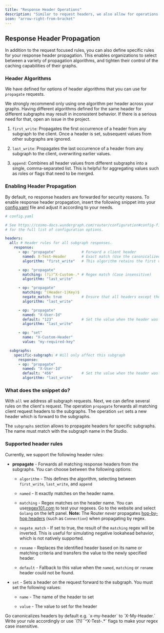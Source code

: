 ```yaml
---
title: "Response Header Operations"
description: "Similar to request headers, we also allow for operations to be run on the headers of the router responses"
icon: "arrow-right-from-bracket"
---
```


## Response Header Propagation

In addition to the request focused rules, you can also define specific rules for your response header propagation. This enables organizations to select between a variety of propagation algorithms, and tighten their control of the caching capabilities of their graphs.

### Header Algorithms

We have defined for options of header algorithms that you can use for `propagate` requests.

<Warning>
  We strongly recommend only using one algorithm per header across your graphs. Having different algorithms defined for the same header for different subgraphs may result in inconsistent behavior. If there is a serious need for that, open an issue in the project.
</Warning>

1. `first_write`: Propagates the first occurrence of a header from any subgraph to the client. Once a header is set, subsequent values from other subgraphs are ignored.

2. `last_write`: Propagates the last occurrence of a header from any subgraph to the client, overwriting earlier values.

3. `append`: Combines all header values from different subgraphs into a single, comma-separated list. This is helpful for aggregating values such as roles or flags that need to be merged.

### Enabling Header Propagation

By default, no response headers are forwarded for security reasons. To enable response header propagation, insert the following snippet into your [config.yaml](/router/configuration#config-file) file and adjust it according to your needs.

```yaml
# config.yaml

# See https://cosmo-docs.wundergraph.com/router/configuration#config-file
# for the full list of configuration options.

headers:
  all: # Header rules for all subgraph responses.
    response:
      - op: "propagate"            # Forward a client header
        named: X-Test-Header       # Exact match (Use the canonicalized version)
        algorithm: "first_write"   # This algorithm retains the first value encountered

      - op: "propagate"
        matching: (?i)^X-Custom-.* # Regex match (Case insensitive)
        algorithm: "last_write"

      - op: "propagate"
        matching: ^(Header-1|Key)$
        negate_match: true         # Ensure that all headers except the Header-1 and Key are propagated
        algorithm: "last_write"

      - op: "propagate"
        named: "X-User-Id"
        default: "123"             # Set the value when the header was not set
        algorithm: "last_write"

      - op: "set"
        name: "X-Custom-Header"
        value: "my-required-key"

  subgraphs:
    specific-subgraph: # Will only affect this subgraph
      response:
      - op: "propagate"
        named: "X-User-Id"
        default: "456"             # Set the value when the header was not set
        algorithm: "last_write"
```

### What does the snippet do?

With `all` we address all subgraph requests. Next, we can define several rules on the client's request. The operation `propagate` forwards all matching client request headers to the subgraphs. The operation `set` sets a new header which is forward to the subgraphs.

The `subgraphs` section allows to propagate headers for specific subgraphs. The name must match with the subgraph name in the Studio.

### Supported header rules

Currently, we support the following header rules:

* **propagate** - Forwards all matching response headers from the subgraphs. You can choose between the following options:

  * `algorithm` - This defines the algorithm, selecting between `first_write`, `last_write`, and `append`

  * `named` - It exactly matches on the header name.

  * `matching` - Regex matches on the header name. You can use[regex101.com](https://regex101.com/) to test your regexes. Go to the website and select `Golang` on the left panel. **Note:** The Router *never* propagates [hop-by-hop headers](https://developer.mozilla.org/en-US/docs/Web/HTTP/Headers#hop-by-hop_headers) (such as `Connection`) when propagating by regex.

  * `negate_match` - If set to true, the result of the `matching` regex will be inverted. This is useful for simulating negative lookahead behavior, which is not natively supported.

  * `rename` - Replaces the identified header based on its name or matching criteria and transfers the value to the newly specified header.

  * `default` - Fallback to this value when the `named`, `matching` or `rename` header could not be found.

* `set` - Sets a header on the request forward to the subgraph. You must set the following values:

  * `name` - The name of the header to set

  * `value` - The value to set for the header

<Note>
  Go canonicalizes headers by default e.g. `x-my-header` to `X-My-Header.` Write your rule accordingly or use `(?i)``^X-Test-.*` flags to make your regex case insensitive.
</Note>
